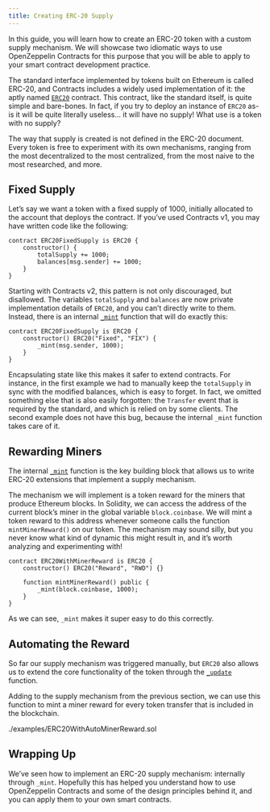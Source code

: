 ```yaml
---
title: Creating ERC-20 Supply
---
```


In this guide, you will learn how to create an ERC-20 token with a custom supply mechanism. We will showcase two idiomatic ways to use OpenZeppelin Contracts for this purpose that you will be able to apply to your smart contract development practice.

The standard interface implemented by tokens built on Ethereum is called ERC-20, and Contracts includes a widely used implementation of it: the aptly named [`ERC20`](contracts/v5.x/api/token/ERC20) contract. This contract, like the standard itself, is quite simple and bare-bones. In fact, if you try to deploy an instance of `ERC20` as-is it will be quite literally useless... it will have no supply! What use is a token with no supply?

The way that supply is created is not defined in the ERC-20 document. Every token is free to experiment with its own mechanisms, ranging from the most decentralized to the most centralized, from the most naive to the most researched, and more.

## Fixed Supply

Let’s say we want a token with a fixed supply of 1000, initially allocated to the account that deploys the contract. If you’ve used Contracts v1, you may have written code like the following:

```solidity
contract ERC20FixedSupply is ERC20 {
    constructor() {
        totalSupply += 1000;
        balances[msg.sender] += 1000;
    }
}
```

Starting with Contracts v2, this pattern is not only discouraged, but disallowed. The variables `totalSupply` and `balances` are now private implementation details of `ERC20`, and you can’t directly write to them. Instead, there is an internal [`_mint`](contracts/v5.x/api/token/ERC20#ERC20-_mint-address-uint256-) function that will do exactly this:

```solidity
contract ERC20FixedSupply is ERC20 {
    constructor() ERC20("Fixed", "FIX") {
        _mint(msg.sender, 1000);
    }
}
```

Encapsulating state like this makes it safer to extend contracts. For instance, in the first example we had to manually keep the `totalSupply` in sync with the modified balances, which is easy to forget. In fact, we omitted something else that is also easily forgotten: the `Transfer` event that is required by the standard, and which is relied on by some clients. The second example does not have this bug, because the internal `_mint` function takes care of it.

## Rewarding Miners

The internal [`_mint`](contracts/v5.x/api/token/ERC20#ERC20-_mint-address-uint256-) function is the key building block that allows us to write ERC-20 extensions that implement a supply mechanism.

The mechanism we will implement is a token reward for the miners that produce Ethereum blocks. In Solidity, we can access the address of the current block’s miner in the global variable `block.coinbase`. We will mint a token reward to this address whenever someone calls the function `mintMinerReward()` on our token. The mechanism may sound silly, but you never know what kind of dynamic this might result in, and it’s worth analyzing and experimenting with!

```solidity
contract ERC20WithMinerReward is ERC20 {
    constructor() ERC20("Reward", "RWD") {}

    function mintMinerReward() public {
        _mint(block.coinbase, 1000);
    }
}
```

As we can see, `_mint` makes it super easy to do this correctly.

## Automating the Reward

So far our supply mechanism was triggered manually, but `ERC20` also allows us to extend the core functionality of the token through the [`_update`](contracts/v5.x/api/token/ERC20#ERC20-_update-address-address-uint256-) function.

Adding to the supply mechanism from the previous section, we can use this function to mint a miner reward for every token transfer that is included in the blockchain.

<include cwd lang='solidity'>./examples/ERC20WithAutoMinerReward.sol</include>

## Wrapping Up

We’ve seen how to implement an ERC-20 supply mechanism: internally through `_mint`. Hopefully this has helped you understand how to use OpenZeppelin Contracts and some of the design principles behind it, and you can apply them to your own smart contracts.
